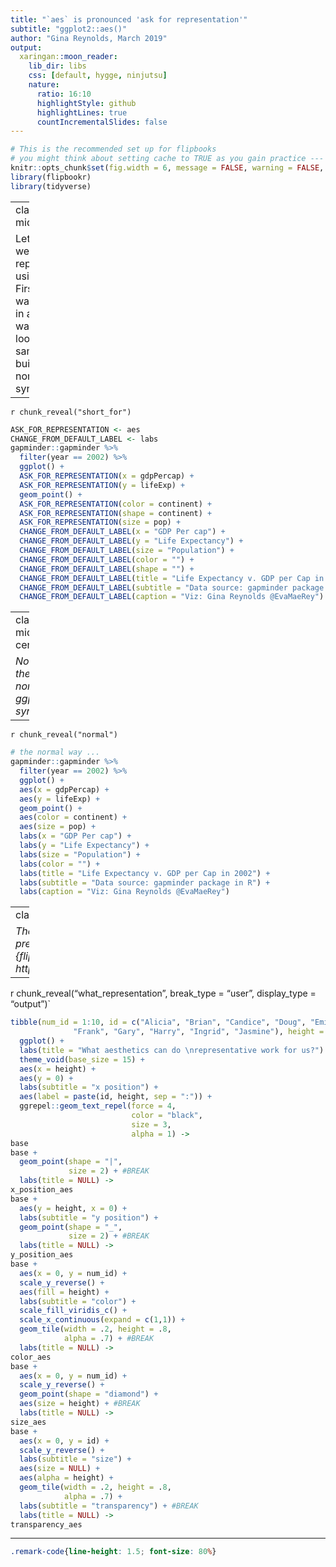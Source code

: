 ```yaml
---
title: "`aes` is pronounced 'ask for representation'"
subtitle: "ggplot2::aes()"
author: "Gina Reynolds, March 2019"
output:
  xaringan::moon_reader:
    lib_dir: libs
    css: [default, hygge, ninjutsu]
    nature:
      ratio: 16:10
      highlightStyle: github
      highlightLines: true
      countIncrementalSlides: false
---
```




```r
# This is the recommended set up for flipbooks
# you might think about setting cache to TRUE as you gain practice --- building flipbooks from scracth can be time consuming
knitr::opts_chunk$set(fig.width = 6, message = FALSE, warning = FALSE, comment = "", cache = T, fig.retina = 3)
library(flipbookr)
library(tidyverse)
```



---
class: center, middle


Let's see how we get this representation using ggplot2.  First we'll do a walk through in a quirky way.  Then look at the same plot build with the normal syntax.  



---

`r chunk_reveal("short_for")`

```r
ASK_FOR_REPRESENTATION <- aes
CHANGE_FROM_DEFAULT_LABEL <- labs
gapminder::gapminder %>% 
  filter(year == 2002) %>% 
  ggplot() +
  ASK_FOR_REPRESENTATION(x = gdpPercap) +
  ASK_FOR_REPRESENTATION(y = lifeExp) +
  geom_point() +
  ASK_FOR_REPRESENTATION(color = continent) +
  ASK_FOR_REPRESENTATION(shape = continent) +
  ASK_FOR_REPRESENTATION(size = pop) +
  CHANGE_FROM_DEFAULT_LABEL(x = "GDP Per cap") +
  CHANGE_FROM_DEFAULT_LABEL(y = "Life Expectancy") +
  CHANGE_FROM_DEFAULT_LABEL(size = "Population") +
  CHANGE_FROM_DEFAULT_LABEL(color = "") +
  CHANGE_FROM_DEFAULT_LABEL(shape = "") +
  CHANGE_FROM_DEFAULT_LABEL(title = "Life Expectancy v. GDP per Cap in 2002") +
  CHANGE_FROM_DEFAULT_LABEL(subtitle = "Data source: gapminder package in R") +
  CHANGE_FROM_DEFAULT_LABEL(caption = "Viz: Gina Reynolds @EvaMaeRey")
```

---
class: middle, center

*Now the normal ggplot2 syntax*

---

`r chunk_reveal("normal")`

```r
# the normal way ...
gapminder::gapminder %>% 
  filter(year == 2002) %>% 
  ggplot() +
  aes(x = gdpPercap) +
  aes(y = lifeExp) +
  geom_point() +
  aes(color = continent) +
  aes(size = pop) +
  labs(x = "GDP Per cap") +
  labs(y = "Life Expectancy") +
  labs(size = "Population") +
  labs(color = "") +
  labs(title = "Life Expectancy v. GDP per Cap in 2002") +
  labs(subtitle = "Data source: gapminder package in R") +
  labs(caption = "Viz: Gina Reynolds @EvaMaeRey")
```

---
class: centered, middle

*The flipbooked portion of this presentation was created with the new {flipbookr} package.  Info: https://github.com/EvaMaeRey/flipbookr* 




---

r chunk_reveal("what_representation", break_type = "user", display_type = "output")`

```r
tibble(num_id = 1:10, id = c("Alicia", "Brian", "Candice", "Doug", "Emily", 
              "Frank", "Gary", "Harry", "Ingrid", "Jasmine"), height = round(rnorm(10), 1) + 10) %>% 
  ggplot() +
  labs(title = "What aesthetics can do \nrepresentative work for us?") +
  theme_void(base_size = 15) +
  aes(x = height) +
  aes(y = 0) +
  labs(subtitle = "x position") + 
  aes(label = paste(id, height, sep = ":")) +
  ggrepel::geom_text_repel(force = 4, 
                           color = "black",
                           size = 3,
                           alpha = 1) ->
base
base +
  geom_point(shape = "|",
             size = 2) + #BREAK
  labs(title = NULL) -> 
x_position_aes
base +   
  aes(y = height, x = 0) +
  labs(subtitle = "y position") +
  geom_point(shape = "_",
             size = 2) + #BREAK
  labs(title = NULL) -> 
y_position_aes
base +
  aes(x = 0, y = num_id) +
  scale_y_reverse() +
  aes(fill = height) +
  labs(subtitle = "color") +
  scale_fill_viridis_c() + 
  scale_x_continuous(expand = c(1,1)) +
  geom_tile(width = .2, height = .8,
            alpha = .7) + #BREAK
  labs(title = NULL) -> 
color_aes
base +
  aes(x = 0, y = num_id) +
  scale_y_reverse() +
  geom_point(shape = "diamond") +
  aes(size = height) + #BREAK
  labs(title = NULL) -> 
size_aes
base +
  aes(x = 0, y = id) +
  scale_y_reverse() +
  labs(subtitle = "size") + 
  aes(size = NULL) +
  aes(alpha = height) +
  geom_tile(width = .2, height = .8,
            alpha = .7) +
  labs(subtitle = "transparency") + #BREAK
  labs(title = NULL) -> 
transparency_aes 
```

---






```css
.remark-code{line-height: 1.5; font-size: 80%}
```

